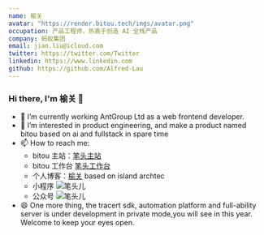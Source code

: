 ```yaml
---
name: 榆关
avatar: "https://render.bitou.tech/imgs/avatar.png"
occupation: 产品工程师，热衷于创造 AI 全栈产品
company: 蚂蚁集团
email: jian.liu@icloud.com
twitter: https://twitter.com/Twitter
linkedin: https://www.linkedin.com
github: https://github.com/Alfred-Lau
---
```


### Hi there, I'm 榆关 👋

- 🔭 I’m currently working AntGroup Ltd as a web frontend developer.
- 👯 I’m interested in product engineering, and make a product named bitou based on ai and fullstack in spare time
- 📫 How to reach me:
  - bitou 主站：[笔头主站](https://bitou.tech/)
  - bitou 工作台 [笔头工作台](https://work.bitou.tech/)
  - 个人博客：[榆关](https://datafun.bitou.tech/) based on island archtec
  - 小程序
    ![笔头儿](<https://render.bitou.tech/imgs/gh_124ec0114738_258%20(1).jpg>)
  - 公众号
    ![笔头儿](<https://render.bitou.tech/imgs/qrcode_for_gh_1cda12eceecf_258%20(1).jpg>)
- 😄 One more thing, the tracert sdk, automation platform and full-ability server is under development in private mode,you will see in this year. Welcome to keep your eyes open.
